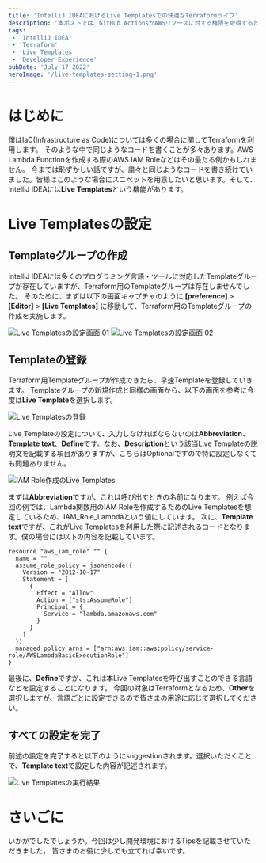 ```yaml
---
title: 'IntelliJ IDEAにおけるLive Templatesでの快適なTerraformライフ'
description: '本ポストでは、GitHub ActionsがAWSリソースに対する権限を取得するために必要なIAM Role周りのリソース作成について記載します。'
tags:
 - 'IntelliJ IDEA'
 - 'Terraform'
 - 'Live Templates'
 - 'Developer Experience'
pubDate: 'July 17 2022'
heroImage: '/live-templates-setting-1.png'
---
```



# はじめに
僕はIaC(Infrastructure as Code)については多くの場合に関してTerraformを利用します。
そのような中で同じようなコードを書くことが多々あります。AWS Lambda Functionを作成する際のAWS IAM Roleなどはその最たる例かもしれません。
今までは恥ずかしい話ですが、粛々と同じようなコードを書き続けていました。皆様はこのような場合にスニペットを用意したいと思います。そして、IntelliJ IDEAには**Live Templates**という機能があります。

# Live Templatesの設定
## Templateグループの作成
IntelliJ IDEAには多くのプログラミング言語・ツールに対応したTemplateグループが存在していますが、Terraform用のTemplateグループは存在しませんでした。
そのために、まずは以下の画面キャプチャのように **[preference]** > **[Editor]** > **[Live Templates]** に移動して、Terraform用のTemplateグループの作成を実施します。

<Image class="mb-10" src={liveTemplatesSetting01} alt='Live Templatesの設定画面 01' />

<Image class="mb-10" src={liveTemplatesSetting02} alt='Live Templatesの設定画面 02' />

## Templateの登録
Terraform用Templateグループが作成できたら、早速Templateを登録していきます。
Templateグループの新規作成と同様の画面から、以下の画面を参考に今度は**Live Template**を選択します。

<Image class="mb-10" src={registerLiveTemplates} alt='Live Templatesの登録' />

Live Templateの設定について、入力しなければならないのは**Abbreviation**、**Template text**、**Define**です。なお、**Description**という該当Live Templateの説明文を記載する項目がありますが、こちらはOptionalですので特に設定しなくても問題ありません。

<Image class="mb-10" src={iamRoleLiveTemplates} alt='IAM Role作成のLive Templates' />

まずは**Abbreviation**ですが、これは呼び出すときの名前になります。
例えば今回の例では、Lambda関数用のIAM Roleを作成するためのLive Templatesを想定しているため、IAM_Role_Lambdaという値にしています。
次に、**Template text**ですが、これがLive Templatesを利用した際に記述されるコードとなります。僕の場合には以下の内容を記載しています。

```hcl
resource "aws_iam_role" "" {
  name = ""
  assume_role_policy = jsonencode({
    Version = "2012-10-17"
    Statement = [
      {
        Effect = "Allow"
        Action = ["sts:AssumeRole"]
        Principal = {
          Service = "lambda.amazonaws.com"
        }
      }
    ]
  })
  managed_policy_arns = ["arn:aws:iam::aws:policy/service-role/AWSLambdaBasicExecutionRole"]
}
```
最後に、**Define**ですが、これは本Live Templatesを呼び出すことのできる言語などを設定することになります。
今回の対象はTerraformとなるため、**Other**を選択しますが、言語ごとに設定できるので皆さまの用途に応じて選択してください。

## すべての設定を完了
前述の設定を完了すると以下のようにsuggestionされます。選択いただくことで、**Template text**で設定した内容が記述されます。

<Image class="mb-10" src={resultLiveTemplates} alt='Live Templatesの実行結果' />

# さいごに
いかがでしたでしょうか。今回は少し開発環境におけるTipsを記載させていただきました。
皆さまのお役に少しでも立てれば幸いです。
